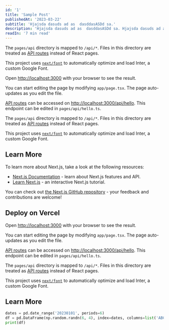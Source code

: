 ```yaml
---
id: '1'
title: 'Sample Post'
publishedAt: '2023-03-22'
subtitle: 'Hjajsda dasuds ad as  dasddasASDd sa.'
description: 'Hjajsda dasuds ad as  dasddasASDd sa. Hjajsda dasuds ad as  dasddasASDd sa, Hjajsda dasuds ad as  dasddasASDd sa.Hjajsda dasuds ad as  dasddasASDd sa.Hjajsda dasuds ad as  dasddasASDd sa.Hjajsda dasuds ad as  dasddasASDd sa. Hjajsda dasuds ad as  dasddasASDd sa,Hjajsda dasuds ad as  dasddasASDd sa. Hjajsda dasuds ad as  dasddasASDd sa,Hjajsda dasuds ad as  dasddasASDd sa. Hjajsda dasuds ad as  dasddasASDd sa,'
readIn: '7 min read'
---
```


The `pages/api` directory is mapped to `/api/*`. Files in this directory are treated as [API routes](https://nextjs.org/docs/api-routes/introduction) instead of React pages.

This project uses [`next/font`](https://nextjs.org/docs/basic-features/font-optimization) to automatically optimize and load Inter, a custom Google Font.

Open [http://localhost:3000](http://localhost:3000) with your browser to see the result.

You can start editing the page by modifying `app/page.tsx`. The page auto-updates as you edit the file.

[API routes](https://nextjs.org/docs/api-routes/introduction) can be accessed on [http://localhost:3000/api/hello](http://localhost:3000/api/hello). This endpoint can be edited in `pages/api/hello.ts`.

The `pages/api` directory is mapped to `/api/*`. Files in this directory are treated as [API routes](https://nextjs.org/docs/api-routes/introduction) instead of React pages.

This project uses [`next/font`](https://nextjs.org/docs/basic-features/font-optimization) to automatically optimize and load Inter, a custom Google Font.

## Learn More

To learn more about Next.js, take a look at the following resources:

- [Next.js Documentation](https://nextjs.org/docs) - learn about Next.js features and API.
- [Learn Next.js](https://nextjs.org/learn) - an interactive Next.js tutorial.

You can check out [the Next.js GitHub repository](https://github.com/vercel/next.js/) - your feedback and contributions are welcome!

## Deploy on Vercel

Open [http://localhost:3000](http://localhost:3000) with your browser to see the result.

You can start editing the page by modifying `app/page.tsx`. The page auto-updates as you edit the file.

[API routes](https://nextjs.org/docs/api-routes/introduction) can be accessed on [http://localhost:3000/api/hello](http://localhost:3000/api/hello). This endpoint can be edited in `pages/api/hello.ts`.

The `pages/api` directory is mapped to `/api/*`. Files in this directory are treated as [API routes](https://nextjs.org/docs/api-routes/introduction) instead of React pages.

This project uses [`next/font`](https://nextjs.org/docs/basic-features/font-optimization) to automatically optimize and load Inter, a custom Google Font.

## Learn More

```py
dates = pd.date_range('20230101', periods=6)
df = pd.DataFrame(np.random.randn(6, 4), index=dates, columns=list('ABCD'))
print(df)
```
